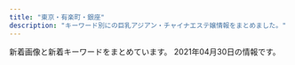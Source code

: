 ```yaml
---
title: "東京・有楽町・銀座"
description: "キーワード別にの巨乳アジアン・チャイナエステ嬢情報をまとめました。"
---
```


新着画像と新着キーワードをまとめています。
2021年04月30日の情報です。

<DmmAffiliateIns />
<KeywordTable
  shops={
    [
    {
        "img_links": [
            "http://prime-relax.work/img/head.jpg",
            "http://prime-relax.work/sp/img/cam.jpg",
            "http://prime-relax.work/img/eve.jpg",
            "http://prime-relax.work/sp/img/add3.jpg",
            "http://prime-relax.work/img/mo.png",
            "http://prime-relax.work/img/sta11.jpg",
            "http://prime-relax.work/sp/img/t-a.jpg",
            "http://prime-relax.work/img/sta8.jpg",
            "http://prime-relax.work/sp/img/sta5.jpg",
            "http://prime-relax.work/img/st07.jpg",
            "http://prime-relax.work/sp/img/botton.jpg",
            "http://prime-relax.work/sp/img/info.jpg",
            "http://prime-relax.work/sp/img/sta14.jpg",
            "http://prime-relax.work/img/st11.jpg",
            "http://prime-relax.work/sp/img/tit.jpg",
            "http://prime-relax.work/img/IMG_1667.jpg",
            "http://prime-relax.work/sp/img/sta12.jpg",
            "http://prime-relax.work/sp/img/sta11.jpg",
            "http://prime-relax.work/img/st14.jpg",
            "http://prime-relax.work/img/st5.jpg",
            "http://prime-relax.work/img/sta4.jpg",
            "http://prime-relax.work/img/bottom-.png",
            "http://prime-relax.work/img/sta7.jpg",
            "http://prime-relax.work/img/sys.jpg",
            "http://prime-relax.work/sp/img/sta13.jpg",
            "http://prime-relax.work/img/link-.jpg",
            "http://prime-relax.work/img/sta13.jpg",
            "http://prime-relax.work/img/link20067.jpg",
            "http://prime-relax.work/sp/img/time.jpg",
            "http://prime-relax.work/img/st12.jpg",
            "http://prime-relax.work/sp/img/sta7.jpg",
            "http://prime-relax.work/img/sta14.jpg",
            "http://prime-relax.work/img/IMG_1675.jpg",
            "http://prime-relax.work/sp/img/t-r.jpg",
            "http://prime-relax.work/img/st8.jpg",
            "http://prime-relax.work/img/st04.jpg",
            "http://prime-relax.work/img/IMG_1709.jpg",
            "http://prime-relax.work/img/st13.jpg",
            "http://prime-relax.work/img/link300100.jpg",
            "http://prime-relax.work/img/sta9.jpg",
            "http://prime-relax.work/sp/img/pic.jpg",
            "http://prime-relax.work/sp/img/t-t.jpg",
            "http://prime-relax.work/sp/img/t-s.jpg",
            "http://prime-relax.work/img/bottom.png",
            "http://prime-relax.work/sp/img/sta9.jpg",
            "http://prime-relax.work/img/st013.jpg",
            "http://prime-relax.work/img/link10033.jpg",
            "http://prime-relax.work/img/st9.jpg",
            "http://prime-relax.work/sp/img/sta8.jpg",
            "http://prime-relax.work/img/st4.jpg",
            "http://prime-relax.work/img/sta12.jpg",
            "http://prime-relax.work/img/st08.jpg",
            "http://prime-relax.work/sp/img/tel.jpg",
            "http://prime-relax.work/img/st014.jpg",
            "http://prime-relax.work/sp/img/p-9.jpg",
            "http://prime-relax.work/sp/img/add2.jpg",
            "http://prime-relax.work/sp/img/p-7.jpg",
            "http://prime-relax.work/sp/img/t-o.jpg",
            "http://prime-relax.work/sp/img/pc.jpg",
            "http://prime-relax.work/sp/img/sta4.jpg",
            "http://prime-relax.work/img/IMG_1699.jpg",
            "http://prime-relax.work/sp/img/add.jpg",
            "http://prime-relax.work/sp/img/p-8.jpg",
            "http://prime-relax.work/img/st7.jpg",
            "http://prime-relax.work/img/body-.jpg",
            "http://prime-relax.work/sp/img/sys.jpg",
            "http://prime-relax.work/img/sta5.jpg"
        ],
        "keywords": {
            "D": 10,
            "86": 7,
            "88": 1,
            "C": 7,
            "E": 1,
            "87": 4,
            "82": 1,
            "84": 5
        },
        "name": "PRIME\u30fb\u30d7\u30e9\u30a4\u30e0",
        "url": "http://prime-relax.work/",
        "station": "\u99ac\u55b0\u753a\u99c51\u756a\u51fa\u53e3"
    },
    {
        "station": "JR\u65b0\u65e5\u672c\u6a4b\u99c56\u756a\u51fa\u53e3",
        "img_links": [
            "https://melodyspa.tokyo/images/st/miho.jpg",
            "https://melodyspa.tokyo/images/share/pagetop.png",
            "https://melodyspa.tokyo/images/st/yuri.jpg",
            "https://melodyspa.tokyo/images/st/ringo.jpg",
            "https://melodyspa.tokyo/images/st/yuna1.jpg",
            "https://melodyspa.tokyo/images/st/you2.jpg",
            "https://melodyspa.tokyo/images/st/you3.jpg",
            "https://melodyspa.tokyo/images/topimage/topimage.jpg",
            "https://melodyspa.tokyo/images/st/mina2.jpg",
            "https://melodyspa.tokyo/images/st/mina.jpg",
            "https://melodyspa.tokyo/images/st/you.jpg",
            "https://melodyspa.tokyo/images/st/risa.jpg",
            "https://melodyspa.tokyo/images/st/rara2.jpg",
            "https://melodyspa.tokyo/images/st/yuna.jpg",
            "https://melodyspa.tokyo/images/st/yuna2.jpg"
        ],
        "keywords": {
            "86": 4,
            "F": 2,
            "C": 30
        },
        "url": "https://melodyspa.tokyo/",
        "name": "Melody Spa -\u30e1\u30ed\u30c7\u30a3 \u30b9\u30d1-"
    },
    {
        "keywords": {
            "\u30bb\u30af\u30b7\u30fc": 3,
            "88": 1
        },
        "station": "\u4eba\u5f62\u753a\u99c5A1\u51fa\u53e3",
        "img_links": [
            "https://ningyocho-esthe.work/images/dream/common/gallery_09.png",
            "https://ningyocho-esthe.work/images/dream/staff/\u30ca\u30ca.jpg",
            "https://ningyocho-esthe.work/images/dream/common/header_phone_pc.png",
            "https://ningyocho-esthe.work/images/dream/common/gallery_10.png",
            "https://ningyocho-esthe.work/images/dream/common/gallery_02.png",
            "https://ningyocho-esthe.work/images/dream/common/side_bnr_02.png",
            "https://ningyocho-esthe.work/images/dream/staff/13.jpg",
            "https://ningyocho-esthe.work/images/dream/common/gallery_05.png",
            "https://ningyocho-esthe.work/images/dream/home/teaser.png",
            "https://ningyocho-esthe.work/images/dream/common/gallery_08.png",
            "https://ningyocho-esthe.work/images/dream/common/gallery_06.png",
            "https://ningyocho-esthe.work/images/dream/common/gallery_03.png",
            "https://ningyocho-esthe.work/images/dream/common/credit_02.png",
            "https://ningyocho-esthe.work/images/dream/staff/1.jpg",
            "https://ningyocho-esthe.work/images/dream/common/gallery_04.png",
            "https://ningyocho-esthe.work/images/dream/home/image_03.png",
            "https://ningyocho-esthe.work/images/dream/common/header_info.png",
            "https://ningyocho-esthe.work/images/dream/common/gallery_07.png",
            "https://ningyocho-esthe.work/images/dream/home/image_02.png",
            "https://ningyocho-esthe.work/images/dream/staff/\u3042\u307f.jpg",
            "https://ningyocho-esthe.work/images/dream/common/gallery_01.png",
            "https://ningyocho-esthe.work/images/dream/home/image_01.png",
            "https://ningyocho-esthe.work/images/dream/staff/imgapp6.jpg",
            "https://ningyocho-esthe.work/images/dream/staff/2.jpg",
            "https://ningyocho-esthe.work/images/dream/staff/imgapp_1.jpg",
            "https://ningyocho-esthe.work/images/dream/staff/imgapp_3.jpg",
            "https://ningyocho-esthe.work/images/dream/common/credit_03.png",
            "https://ningyocho-esthe.work/images/dream/common/credit_01.png",
            "https://ningyocho-esthe.work/images/dream/staff/3.jpg",
            "https://ningyocho-esthe.work/images/dream/common/side_bnr_01.png"
        ],
        "url": "https://ningyocho-esthe.work/",
        "name": "Dream"
    },
    {
        "station": "\u8305\u5834\u753a\u99c51\u756a\u51fa\u53e3",
        "img_links": [
            "http://sakura.relaxnabi.com/css/staff/staff02.jpg",
            "http://sakura.relaxnabi.com/css/staff/staff04.jpg",
            "http://sakura.relaxnabi.com/css/nav/nav-004.png",
            "http://sakura.relaxnabi.com/css/nav/nav-001.png",
            "http://sakura.relaxnabi.com/css/topright02.jpg",
            "http://sakura.relaxnabi.com/css/staff/staff13.jpg",
            "http://sakura.relaxnabi.com/css/topleft02.png",
            "http://sakura.relaxnabi.com/css/topleft01.png",
            "http://sakura.relaxnabi.com/css/tel03.png",
            "http://sakura.relaxnabi.com/css/nav/nav-003.png",
            "http://sakura.relaxnabi.com/css/nav/nav-006.png",
            "http://sakura.relaxnabi.com/css/staff/staff14a.jpg",
            "http://sakura.relaxnabi.com/css/nav/nav-005.png",
            "http://sakura.relaxnabi.com/css/nav/nav-002.png",
            "http://sakura.relaxnabi.com/css/staff/staff06.jpg"
        ],
        "url": "http://sakura.relaxnabi.com/",
        "name": "\u685c\uff5e\u3055\u304f\u3089\uff5e",
        "keywords": {
            "87": 2,
            "89": 3,
            "D": 3,
            "C": 4
        }
    },
    {
        "keywords": {
            "F": 5,
            "D": 8,
            "C": 22,
            "87": 2,
            "E": 2,
            "88": 5,
            "85": 16
        },
        "name": "COCOSIA",
        "img_links": [
            "http://cocosia-massage.work/img/sta4.jpg",
            "http://cocosia-massage.work/sp/img/cam2.jpg",
            "http://cocosia-massage.work/img/st4.jpg",
            "http://cocosia-massage.work/sp/img/p-6.jpg",
            "http://cocosia-massage.work/img/head2.jpg",
            "http://cocosia-massage.work/img/conc.jpg",
            "http://cocosia-massage.work/sp/img/rec.jpg",
            "http://cocosia-massage.work/sp/img/cam1.jpg",
            "http://cocosia-massage.work/img/newf.jpg",
            "http://cocosia-massage.work/img/xmas.png",
            "http://cocosia-massage.work/sp/img/qr.jpg",
            "http://cocosia-massage.work/sp/img/st1.jpg",
            "http://cocosia-massage.work/sp/img/p-4.jpg",
            "http://cocosia-massage.work/sp/img/t-t2.jpg",
            "http://cocosia-massage.work/sp/img/st3.jpg",
            "http://cocosia-massage.work/sp/img/t-s.jpg",
            "http://cocosia-massage.work/img/sta3.jpg",
            "http://cocosia-massage.work/sp/img/st5.jpg",
            "http://cocosia-massage.work/img/r9.jpg",
            "http://cocosia-massage.work/img/st3.jpg",
            "http://cocosia-massage.work/img/fla-1.jpg",
            "http://cocosia-massage.work/sp/img/p-3.jpg",
            "http://cocosia-massage.work/img/fla-2.jpg",
            "http://cocosia-massage.work/img/acc.jpg",
            "http://cocosia-massage.work/img/st2.jpg",
            "http://cocosia-massage.work/img/sta6.jpg",
            "http://cocosia-massage.work/sp/img/t-t.jpg",
            "http://cocosia-massage.work/sp/img/cam3.jpg",
            "http://cocosia-massage.work/sp/img/cam4.jpg",
            "http://cocosia-massage.work/sp/img/pc.jpg",
            "http://cocosia-massage.work/sp/img/st6.jpg",
            "http://cocosia-massage.work/img/nos.jpg",
            "http://cocosia-massage.work/img/cncp.jpg",
            "http://cocosia-massage.work/sp/img/acc.jpg",
            "http://cocosia-massage.work/sp/img/t-r.jpg",
            "http://cocosia-massage.work/img/sta1.jpg",
            "http://cocosia-massage.work/img/news.jpg",
            "http://cocosia-massage.work/sp/img/p-5.jpg",
            "http://cocosia-massage.work/sp/img/botton.jpg",
            "http://cocosia-massage.work/sp/img/st4.jpg",
            "http://cocosia-massage.work/img/sta5.jpg",
            "http://cocosia-massage.work/sp/img/sys.jpg",
            "http://cocosia-massage.work/img/st6.jpg",
            "http://cocosia-massage.work/img/sta2.jpg",
            "http://cocosia-massage.work/img/st5.jpg",
            "http://cocosia-massage.work/sp/img/st2.jpg",
            "http://cocosia-massage.work/sp/img/info.jpg",
            "http://cocosia-massage.work/img/st1.jpg"
        ],
        "station": "\u4eba\u5f62\u753a\u99c5A1\u51fa\u53e3",
        "url": "http://cocosia-massage.work/"
    },
    {
        "keywords": {
            "D": 3,
            "\u30bb\u30af\u30b7\u30fc": 14,
            "C": 2,
            "86": 1,
            "87": 4
        },
        "name": "Sexy Girl",
        "station": "\u516b\u4e01\u5800\u99c5A2\u51fa\u53e3",
        "img_links": [
            "http://www.sexy.esturl.com/files/005.jpg",
            "http://www.sexy.esturl.com/images/s_staff.png",
            "http://www.sexy.esturl.com/images/shop/shop03.jpg",
            "http://www.sexy.esturl.com/images/shop/shop01.jpg",
            "http://www.sexy.esturl.com/images/s_link.png",
            "http://www.sexy.esturl.com/images/face.png",
            "http://www.sexy.esturl.com/images/bj2.jpg",
            "http://www.sexy.esturl.com/images/shop/shop02.jpg",
            "http://www.sexy.esturl.com/files/004.jpg",
            "http://www.sexy.esturl.com/images/r5.jpg",
            "http://www.sexy.esturl.com/files/003.jpg",
            "http://www.sexy.esturl.com/images/r1.jpg",
            "http://www.sexy.esturl.com/images/shop/shop04.jpg",
            "http://www.sexy.esturl.com/files/002.jpg",
            "http://www.sexy.esturl.com/images/top.png",
            "http://www.sexy.esturl.com/images/r4.jpg",
            "http://www.sexy.esturl.com/files/001.jpg",
            "http://www.sexy.esturl.com/images/end.png",
            "http://www.sexy.esturl.com/images/pick.png",
            "http://www.sexy.esturl.com/images/r2.jpg",
            "http://www.sexy.esturl.com/images/news.png"
        ],
        "url": "http://www.sexy.esturl.com/"
    },
    {
        "keywords": {
            "D": 10,
            "85": 3,
            "F": 1,
            "E": 4,
            "89": 1,
            "87": 3,
            "86": 7,
            "88": 1
        },
        "name": "\u6843\u82b1\u6c34*\u3068\u3046\u304b\u3059\u3044",
        "url": "http://toukasui.jpn.mn/",
        "station": "\u6771\u9280\u5ea7\u99c55\u756a\u51fa\u53e3",
        "img_links": [
            "http://toukasui.jpn.mn/photos/sites/49/2019/06/2019061711394937.jpg",
            "http://toukasui.jpn.mn/images/room1.jpg",
            "http://toukasui.jpn.mn/photos/sites/49/2019/07/2019070111270334.jpg",
            "http://toukasui.jpn.mn/images/room2.jpg",
            "http://toukasui.jpn.mn/photos/sites/49/2021/04/2021041715313779.jpg",
            "http://toukasui.jpn.mn/photos/sites/49/2019/11/2019111002374421.jpg",
            "http://toukasui.jpn.mn/photos/sites/49/2019/03/2019030615101559.jpg",
            "http://toukasui.jpn.mn/photos/sites/49/2019/09/2019091616543823.jpg",
            "http://toukasui.jpn.mn/images/face.jpg",
            "http://toukasui.jpn.mn/images/news.jpg",
            "http://toukasui.jpn.mn/images/room4.jpg",
            "http://toukasui.jpn.mn/images/top.jpg",
            "http://toukasui.jpn.mn/images/s_staff.png",
            "http://toukasui.jpn.mn/images/mobile.jpg",
            "http://toukasui.jpn.mn/photos/sites/49/2019/08/2019081010463794.jpg",
            "http://toukasui.jpn.mn/images/room3.jpg",
            "http://toukasui.jpn.mn/photos/sites/49/2018/11/2018110702420266.jpg",
            "http://toukasui.jpn.mn/photos/sites/49/2019/02/2019021519245846.jpg",
            "http://toukasui.jpn.mn/photos/sites/49/2018/11/2018111701424587.jpg",
            "http://toukasui.jpn.mn/photos/sites/49/2019/02/2019020710305082.jpg",
            "http://toukasui.jpn.mn/photos/sites/49/2019/08/2019082510480041.jpg",
            "http://toukasui.jpn.mn/images/pick.jpg",
            "http://toukasui.jpn.mn/photos/sites/49/2021/04/2021040817571791.jpg",
            "http://toukasui.jpn.mn/photos/sites/49/2020/09/202009151644200.jpg",
            "http://toukasui.jpn.mn/photos/sites/49/2018/12/2018121411170742.jpg"
        ]
    },
    {
        "name": "Evergrace-\u30a8\u30d0\u30fc\u30b0\u30ec\u30fc\u30b9-",
        "keywords": {},
        "url": "http://tokyo-relaxtime.asia/",
        "station": "\u6771\u65e5\u672c\u6a4b\u99c5A2\u51fa\u53e3",
        "img_links": [
            "http://tokyo-relaxtime.asia/img/interior/corridor-1.jpg",
            "http://tokyo-relaxtime.asia/img/cast/ai-04.jpg",
            "http://tokyo-relaxtime.asia/img/cast/momo-03.jpg",
            "http://tokyo-relaxtime.asia/img/cast/yuka-03.jpg",
            "http://tokyo-relaxtime.asia/img/cast/miki-03.jpg",
            "http://tokyo-relaxtime.asia/img/slick/st-3.jpg",
            "http://tokyo-relaxtime.asia/img/cast/ai-03.jpg",
            "http://tokyo-relaxtime.asia/img/cast/yuka-01.jpg",
            "http://tokyo-relaxtime.asia/img/cast/ai-02.jpg",
            "http://tokyo-relaxtime.asia/img/slick/st-6.jpg",
            "http://tokyo-relaxtime.asia/img/cast/yuka-04.jpg",
            "http://tokyo-relaxtime.asia/img/slick/st-4.jpg",
            "http://tokyo-relaxtime.asia/img/cast/momo-01.jpg",
            "http://tokyo-relaxtime.asia/img/cast/momo-04.jpg",
            "http://tokyo-relaxtime.asia/img/slick/st-5.jpg",
            "http://tokyo-relaxtime.asia/img/cast/miki-01.jpg",
            "http://tokyo-relaxtime.asia/img/cast/alice-02.jpg",
            "http://tokyo-relaxtime.asia/img/cast/miki-02.jpg",
            "http://tokyo-relaxtime.asia/img/cast/momo-02.jpg",
            "http://tokyo-relaxtime.asia/img/cast/alice-03.jpg",
            "http://tokyo-relaxtime.asia/img/cast/miki-04.jpg",
            "http://tokyo-relaxtime.asia/img/slick/st-1.jpg",
            "http://tokyo-relaxtime.asia/img/cast/yuka-02.jpg",
            "http://tokyo-relaxtime.asia/img/interior/lobby-1.jpg",
            "http://tokyo-relaxtime.asia/img/cast/alice-04.jpg",
            "http://tokyo-relaxtime.asia/img/cast/alice-01.jpg",
            "http://tokyo-relaxtime.asia/img/cast/ai-01.jpg",
            "http://tokyo-relaxtime.asia/img/tw_mark.png"
        ]
    },
    {
        "station": "\u8305\u5834\u753a\u99c52\u756a\u51fa\u53e3",
        "img_links": [
            "https://kayabacho-mensesthe.com/room/room-l6.jpg",
            "https://kayabacho-mensesthe.com/wp/wp-content/uploads/2019/12/mitsuki.jpg",
            "https://kayabacho-mensesthe.com/wp/wp-content/uploads/2019/12/misaki.jpg",
            "https://kayabacho-mensesthe.com/wp/wp-content/uploads/2020/12/yuki.jpg",
            "https://kayabacho-mensesthe.com/images/top2.jpg",
            "https://kayabacho-mensesthe.com/wp/wp-content/uploads/2019/08/mimi.jpg",
            "https://kayabacho-mensesthe.com/wp/wp-content/uploads/2020/10/aki-s1-150x150.jpg",
            "https://kayabacho-mensesthe.com/staff/aki-s1.jpg",
            "https://kayabacho-mensesthe.com/images/mensesthe.jpg",
            "https://kayabacho-mensesthe.com/images/footer-r.png",
            "https://kayabacho-mensesthe.com/wp/wp-content/uploads/2020/11/urara3.jpg",
            "https://kayabacho-mensesthe.com/staff/aoi-s1.jpg",
            "https://kayabacho-mensesthe.com/wp/wp-content/uploads/2019/07/misaki.jpg",
            "https://kayabacho-mensesthe.com/link/mens-esthe.png",
            "https://kayabacho-mensesthe.com/room/room-l3.jpg",
            "https://kayabacho-mensesthe.com/icon/yelp.png",
            "https://kayabacho-mensesthe.com/images/clear.png",
            "https://kayabacho-mensesthe.com/images/footer-l.png",
            "https://kayabacho-mensesthe.com/wp/wp-content/uploads/2020/08/ayaka-1-200x300.jpg",
            "https://kayabacho-mensesthe.com/room/room-l1.jpg",
            "https://kayabacho-mensesthe.com/staff/urara-s1.jpg",
            "https://kayabacho-mensesthe.com/room/room-l7.jpg",
            "https://kayabacho-mensesthe.com/staff/emi-s1.jpg",
            "https://kayabacho-mensesthe.com/room/room-l5.jpg",
            "https://kayabacho-mensesthe.com/wp/wp-content/uploads/2019/12/IMG_8988.jpg",
            "https://kayabacho-mensesthe.com/staff/nao-s1.jpg",
            "https://kayabacho-mensesthe.com/room/room-l2.jpg",
            "https://kayabacho-mensesthe.com/staff/rin-s1.jpg",
            "https://kayabacho-mensesthe.com/staff/misaki-s1.jpg",
            "https://kayabacho-mensesthe.com/images/top3.jpg",
            "https://kayabacho-mensesthe.com/room/room-l4.jpg",
            "https://kayabacho-mensesthe.com/icon/twitter.png",
            "https://kayabacho-mensesthe.com/images/main4.jpg",
            "https://kayabacho-mensesthe.com/staff/mimi-s1.jpg",
            "https://kayabacho-mensesthe.com/wp/wp-content/uploads/2021/01/yuna.jpg",
            "https://kayabacho-mensesthe.com/icon/line.png",
            "https://kayabacho-mensesthe.com/staff/miyu-s1.jpg",
            "https://kayabacho-mensesthe.com/images/main2.jpg",
            "https://kayabacho-mensesthe.com/wp/wp-content/uploads/2020/08/ayaka-1.jpg",
            "https://kayabacho-mensesthe.com/images/main3.jpg",
            "https://kayabacho-mensesthe.com/images/flower.png",
            "https://kayabacho-mensesthe.com/images/top1.jpg",
            "https://kayabacho-mensesthe.com/staff/yuna-s1.jpg",
            "https://kayabacho-mensesthe.com/images/main1.jpg",
            "https://kayabacho-mensesthe.com/icon/facebook.png",
            "https://kayabacho-mensesthe.com/staff/ayaka-s1.jpg",
            "https://kayabacho-mensesthe.com/wp/wp-content/uploads/2019/12/emi.jpg",
            "https://kayabacho-mensesthe.com/room/room-l8.jpg",
            "https://kayabacho-mensesthe.com/wp/wp-content/uploads/2020/02/miyu.jpg"
        ],
        "url": "https://kayabacho-mensesthe.com/",
        "name": "Spa Ananda",
        "keywords": {
            "D": 14,
            "C": 14,
            "E": 7
        }
    },
    {
        "name": "\u30eb\u30ca\u30b7\u30e3\u30a4\u30f3",
        "url": "http://luna-shine.info/",
        "keywords": {
            "E": 13,
            "\u80f8": 2,
            "C": 12,
            "D": 30,
            "89": 21,
            "G": 6,
            "F": 6,
            "82": 3,
            "81": 3,
            "85": 6,
            "\u30bb\u30af\u30b7\u30fc": 1,
            "87": 12,
            "86": 6,
            "88": 21,
            "84": 3
        },
        "img_links": [
            "http://luna-shine.info/uploads/lunashine/2013/10/e381bfe38286e3818d-5_e589afe69cac.jpg",
            "http://luna-shine.info/uploads/lunashine/2013/01/room-2.jpg",
            "http://luna-shine.info/uploads/lunashine/2014/05/naomi1-276x3583.jpg",
            "http://luna-shine.info/uploads/lunashine/2013/01/room-1.jpg",
            "http://luna-shine.info/uploads/lunashine/2012/12/topview4.jpg",
            "http://luna-shine.info/uploads/lunashine/2018/05/2.jpg",
            "http://luna-shine.info/uploads/lunashine/2015/01/11.jpg",
            "http://luna-shine.info/uploads/lunashine/2012/12/mailmaka.jpg",
            "http://luna-shine.info/uploads/lunashine/2014/06/image-14.jpeg",
            "http://luna-shine.info/uploads/lunashine/2017/04/22221.jpg",
            "http://luna-shine.info/uploads/lunashine/2019/04/e5beaee4bfa1e59bbee78987_201903161627478.jpg",
            "http://luna-shine.info/uploads/lunashine/2014/04/image_e589afe69cac.png",
            "http://luna-shine.info/uploads/lunashine/images/new_d.jpg",
            "http://luna-shine.info/uploads/lunashine/images/rq03.jpg",
            "http://luna-shine.info/uploads/lunashine/2016/12/img_4240.jpg",
            "http://luna-shine.info/uploads/lunashine/images/new_tit.jpg",
            "http://luna-shine.info/uploads/lunashine/images/rq01.jpg",
            "http://luna-shine.info/uploads/lunashine/2017/03/saki.jpg",
            "http://luna-shine.info/uploads/lunashine/2013/10/4_e589afe69cac.jpg",
            "http://luna-shine.info/uploads/lunashine/2013/01/room-7.jpg",
            "http://luna-shine.info/uploads/lunashine/2015/03/8dbe4d07b4f1258c30f14b30e60c1466.png",
            "http://luna-shine.info/uploads/lunashine/2013/11/e381afe3828be3818befbc92-1000x1333.jpg",
            "http://luna-shine.info/uploads/lunashine/2013/03/img_0522_e589afe69cac-1000x1333.jpg",
            "http://luna-shine.info/uploads/lunashine/2019/12/e5beaee4bfa1e59bbee78987_20191207154634.jpg",
            "http://luna-shine.info/uploads/lunashine/2013/10/e38182e38286e381bf3_e589afe69cac.jpg",
            "http://luna-shine.info/uploads/lunashine/2019/01/e5beaee4bfa1e59bbee78987_20190124144601.jpg",
            "http://luna-shine.info/uploads/lunashine/2013/11/e381afe3828be3818b-1000x1333.jpg",
            "http://luna-shine.info/uploads/lunashine/2012/12/mobile.jpg",
            "http://luna-shine.info/uploads/lunashine/2013/01/qiu-1.jpg",
            "http://luna-shine.info/uploads/lunashine/2012/12/topview0.jpg",
            "http://luna-shine.info/uploads/lunashine/2012/12/topview3.jpg",
            "http://luna-shine.info/uploads/lunashine/2015/04/1111_e589afe69cac1.jpg",
            "http://luna-shine.info/uploads/lunashine/2017/03/saki1.jpg",
            "http://luna-shine.info/uploads/lunashine/2013/01/room-3.jpg",
            "http://luna-shine.info/uploads/lunashine/images/picup.png",
            "http://luna-shine.info/uploads/lunashine/2019/04/flash1.jpg",
            "http://luna-shine.info/uploads/lunashine/2019/12/e5beaee4bfa1e59bbee78987_201912071546181.jpg",
            "http://luna-shine.info/uploads/lunashine/2013/10/e381bfe382841_e589afe69cac.jpg",
            "http://luna-shine.info/uploads/lunashine/2019/05/e5beaee4bfa1e59bbee78987_201905171313091.jpg",
            "http://luna-shine.info/uploads/lunashine/2013/01/room-11.jpg",
            "http://luna-shine.info/uploads/lunashine/2015/04/1111_e589afe69cac.jpg",
            "http://luna-shine.info/uploads/lunashine/2013/01/room-5.jpg",
            "http://luna-shine.info/uploads/lunashine/images/no-photo.jpg",
            "http://luna-shine.info/uploads/lunashine/2019/03/e5beaee4bfa1e59bbee78987_201903161627476.jpg",
            "http://luna-shine.info/uploads/lunashine/2013/01/img_0370_e589afe69cac-276x368.jpg",
            "http://luna-shine.info/uploads/lunashine/2019/07/qqe59bbee78987201504181707251.jpg",
            "http://luna-shine.info/uploads/lunashine/2019/04/e5beaee4bfa1e59bbee78987_201903161627475.jpg",
            "http://luna-shine.info/uploads/lunashine/2013/01/img_0427_e589afe69cac-276x368.jpg",
            "http://luna-shine.info/uploads/lunashine/2019/04/bottom.jpg",
            "http://luna-shine.info/uploads/lunashine/2014/06/9c1b42356edc1bb51d040e0a1783fa97.png",
            "http://luna-shine.info/uploads/lunashine/2019/05/e5beaee4bfa1e59bbee78987_20190517131309.jpg",
            "http://luna-shine.info/uploads/lunashine/2015/03/11111.jpg",
            "http://luna-shine.info/uploads/lunashine/2014/05/naomi1-276x3584.jpg",
            "http://luna-shine.info/uploads/lunashine/2013/01/room-10.jpg",
            "http://luna-shine.info/uploads/lunashine/2013/01/room-9.jpg",
            "http://luna-shine.info/uploads/lunashine/2015/09/1-12041z120344c1_e589afe69cac_e589afe69cac.jpg",
            "http://luna-shine.info/uploads/lunashine/2019/03/e5beaee4bfa1e59bbee78987_201903141535171.jpg",
            "http://luna-shine.info/uploads/lunashine/2019/04/tel.jpg",
            "http://luna-shine.info/uploads/lunashine/2015/06/image1-266x4001.jpg",
            "http://luna-shine.info/uploads/lunashine/2016/11/31.jpg",
            "http://luna-shine.info/uploads/lunashine/2015/01/0.jpg",
            "http://luna-shine.info/uploads/lunashine/2015/12/qqe59bbee7898720151214133747.jpg",
            "http://luna-shine.info/uploads/lunashine/2012/12/topview1.jpg",
            "http://luna-shine.info/uploads/lunashine/2014/06/image-15.jpeg",
            "http://luna-shine.info/uploads/lunashine/2013/01/room-6.jpg",
            "http://luna-shine.info/uploads/lunashine/2015/03/171f728230a16701d87b9e61ba70edf8.png",
            "http://luna-shine.info/uploads/lunashine/2020/01/e5beaee4bfa1e59bbee78987_20190517131309.jpg",
            "http://luna-shine.info/uploads/lunashine/2014/05/22.jpg",
            "http://luna-shine.info/uploads/lunashine/2013/01/room-8.jpg",
            "http://luna-shine.info/uploads/lunashine/2013/05/p1020464_e589afe69cac.jpg",
            "http://luna-shine.info/uploads/lunashine/2019/04/e5beaee4bfa1e59bbee78987_2019031616274791.jpg",
            "http://luna-shine.info/uploads/lunashine/2015/01/2_e589afe69cac.jpg",
            "http://luna-shine.info/uploads/lunashine/2013/10/e381bfe3818d2_e589afe69cac.jpg"
        ],
        "station": "\u5c0f\u4f1d\u99ac\u753a\u99c53\u756a\u51fa\u53e3"
    },
    {
        "keywords": {},
        "name": "\u5922\u306e\u90f7",
        "station": "\u4eba\u5f62\u753a\u99c5A6",
        "url": "http://yume-sato.blue/",
        "img_links": [
            "http://yume-sato.blue/uploads//sites/18/2021/04/1.jpg",
            "http://yume-sato.blue/uploads//sites/18/2020/12/gg-150x150.jpg",
            "http://yume-sato.blue/uploads//sites/18/2020/09/top.jpg",
            "http://yume-sato.blue/uploads//sites/18/2020/12/gg.jpg",
            "http://yume-sato.blue/uploads//sites/18/2020/09/mobile-1.jpg",
            "http://yume-sato.blue/uploads//sites/18/2020/09/g2.jpg",
            "http://yume-sato.blue/uploads//sites/18/2020/09/news.jpg",
            "http://yume-sato.blue/uploads//sites/18/2020/09/g6-150x150.jpg",
            "http://yume-sato.blue/uploads//sites/18/2020/09/g1.jpg",
            "http://yume-sato.blue/uploads//sites/18/2020/09/g4.jpg",
            "http://yume-sato.blue/uploads//sites/18/2020/09/g3-150x150.jpg",
            "http://yume-sato.blue/uploads//sites/18/2020/09/pick.jpg",
            "http://yume-sato.blue/uploads//sites/18/2020/09/g1-150x150.jpg",
            "http://yume-sato.blue/uploads//sites/18/2020/10/g2.jpg",
            "http://yume-sato.blue/uploads//sites/18/2020/09/g4-150x150.jpg",
            "http://yume-sato.blue/uploads//sites/18/2021/04/1-225x300.jpg",
            "http://yume-sato.blue/uploads//sites/18/2020/09/g3.jpg",
            "http://yume-sato.blue/uploads//sites/18/2020/09/g5-150x150.jpg",
            "http://yume-sato.blue/uploads//sites/18/2020/09/top1-1.jpg",
            "http://yume-sato.blue/uploads//sites/18/2020/09/g6.jpg",
            "http://yume-sato.blue/uploads//sites/18/2020/09/g5.jpg",
            "http://yume-sato.blue/uploads//sites/18/2020/09/s_staff.png",
            "http://yume-sato.blue/uploads//sites/18/2020/09/g2-150x150.jpg"
        ]
    },
    {
        "station": "\u516b\u4e01\u5800\u99c5A5\u53e3",
        "img_links": [
            "http://arm-heal.com/pic/topimg2.png",
            "http://arm-heal.com/pic/topimg5.png",
            "http://arm-heal.com/img/att.png",
            "http://arm-heal.com/pic/head.jpg",
            "http://arm-heal.com/staff/miki/01.jpg",
            "http://arm-heal.com/staff/hikari/01mb.jpg",
            "http://arm-heal.com/staff/yuki/01.jpg",
            "http://arm-heal.com/pic/topimg3.png",
            "http://arm-heal.com/staff/yuki/01mb.jpg",
            "http://arm-heal.com/staff/hikari/01.jpg",
            "http://arm-heal.com/staff/aya/01.jpg",
            "http://arm-heal.com/staff/miya/01mb.jpg",
            "http://arm-heal.com/pic/topimg4.png",
            "http://arm-heal.com/img/ttl_rec.png",
            "http://arm-heal.com/i/files/homeimg.jpg",
            "http://arm-heal.com/img/ttl_mobile.png",
            "http://arm-heal.com/staff/yuuyuu/01.jpg",
            "http://arm-heal.com/staff/aya/01mb.jpg",
            "http://arm-heal.com/img/ttl_staff.jpg",
            "http://arm-heal.com/pic/topimg1.png",
            "http://arm-heal.com/staff/miki/01mb.jpg",
            "http://arm-heal.com/staff/miya/01.jpg",
            "http://arm-heal.com/img/corona.png",
            "http://arm-heal.com/staff/yuuyuu/01mb.jpg"
        ],
        "keywords": {
            "C": 15
        },
        "name": "\u7d05\u8449",
        "url": "http://arm-heal.com/"
    },
    {
        "name": "Angela",
        "keywords": {},
        "url": "http://www.kayabatyo-massage.work/",
        "img_links": [
            "http://www.kayabatyo-massage.work/images/recruit/nagare_02.jpg",
            "http://www.kayabatyo-massage.work/images/recruit/nagare_07.png",
            "http://www.kayabatyo-massage.work/images/recruit/point_08.png",
            "http://www.kayabatyo-massage.work/images/recruit/point_05.png",
            "http://www.kayabatyo-massage.work/images/recruit/point_04.png",
            "http://www.kayabatyo-massage.work/staff/nanami.jpg",
            "http://www.kayabatyo-massage.work/images/mainvisual_01_s.jpg",
            "http://www.kayabatyo-massage.work/images/icon_ranking_02.png",
            "http://www.kayabatyo-massage.work/images/recruit/point_03.png",
            "http://www.kayabatyo-massage.work/images/recruit/nagare_01.jpg",
            "http://www.kayabatyo-massage.work/images/mainvisual_01.jpg",
            "http://www.kayabatyo-massage.work/images/recruit/point_07.png",
            "http://www.kayabatyo-massage.work/staff/kaoru.jpg",
            "http://www.kayabatyo-massage.work/images/trigger.jpg",
            "http://www.kayabatyo-massage.work/images/recruit/message_03.png",
            "http://www.kayabatyo-massage.work/images/mainvisual_02.jpg",
            "http://www.kayabatyo-massage.work/images/icon_ranking_01.png",
            "http://www.kayabatyo-massage.work/images/recruit/req_03.jpg",
            "http://www.kayabatyo-massage.work/images/recruit/nagare_06.png",
            "http://www.kayabatyo-massage.work/images/head_therapist.jpg",
            "http://www.kayabatyo-massage.work/images/head_interior.jpg",
            "http://www.kayabatyo-massage.work/images/sw_home.png",
            "http://www.kayabatyo-massage.work/images/recruit/sp_mainvisual.jpg",
            "http://www.kayabatyo-massage.work/images/recruit/nagare_05.png",
            "http://www.kayabatyo-massage.work/images/icon_ranking_03.png",
            "http://www.kayabatyo-massage.work/staff/hinata.jpg",
            "http://www.kayabatyo-massage.work/images/recruit/nagare_03.jpg",
            "http://www.kayabatyo-massage.work/images/icon_new.png",
            "http://www.kayabatyo-massage.work/images/mainvisual_02_s.jpg",
            "http://www.kayabatyo-massage.work/images/recruit/point_09.png",
            "http://www.kayabatyo-massage.work/images/no_image.jpg",
            "http://www.kayabatyo-massage.work/images/recruit/point_06.png",
            "http://www.kayabatyo-massage.work/images/sw_tel.png"
        ],
        "station": "\u8305\u5834\u753a\u99c511\u756a\u51fa\u53e3"
    },
    {
        "img_links": [],
        "keywords": {},
        "name": "\u6975\u4e0a\u30e1\u30f3\u30ba\u30a2\u30ed\u30de\u65e5\u672c\u6a4b",
        "station": "\u8305\u5834\u753a\u99c510\u756a\u51fa\u53e3",
        "url": "https://aroma.tyo.cm/"
    },
    {
        "img_links": [
            "http://missyou-esthe.com/img/tt13.jpg",
            "http://missyou-esthe.com/img/cg10.jpg",
            "http://missyou-esthe.com/img/cg06.jpg",
            "http://missyou-esthe.com/img/cg09.jpg",
            "http://missyou-esthe.com/img/tt18.jpg",
            "http://missyou-esthe.com/img/cg03.jpg",
            "http://missyou-esthe.com/img/cg14.jpg",
            "http://missyou-esthe.com/img/no.png",
            "http://missyou-esthe.com/img/cg04.jpg",
            "http://missyou-esthe.com/img/tt16.jpg",
            "http://missyou-esthe.com/img/eve.jpg",
            "http://missyou-esthe.com/img/tt2.jpg",
            "http://missyou-esthe.com/img/tt21.jpg",
            "http://missyou-esthe.com/img/tt12.jpg",
            "http://missyou-esthe.com/img/tt4.jpg",
            "http://missyou-esthe.com/img/t3.jpg",
            "http://missyou-esthe.com/img/t2.jpg",
            "http://missyou-esthe.com/img/tt1.jpg",
            "http://missyou-esthe.com/img/lin.jpg",
            "http://missyou-esthe.com/img/f1.jpg",
            "http://missyou-esthe.com/img/cg07.jpg",
            "http://missyou-esthe.com/img/cg01.jpg",
            "http://missyou-esthe.com/img/tt19.jpg",
            "http://missyou-esthe.com/img/t1.jpg",
            "http://missyou-esthe.com/img/tt11.jpg",
            "http://missyou-esthe.com/img/tt15.jpg",
            "http://missyou-esthe.com/img/cg11.jpg",
            "http://missyou-esthe.com/img/cg13.jpg",
            "http://missyou-esthe.com/img/cg02.jpg",
            "http://missyou-esthe.com/img/f.jpg",
            "http://missyou-esthe.com/img/tt14.jpg",
            "http://missyou-esthe.com/img/tt20.jpg",
            "http://missyou-esthe.com/img/cg05.jpg",
            "http://missyou-esthe.com/img/mr1.jpg",
            "http://missyou-esthe.com/img/cg091.jpg",
            "http://missyou-esthe.com/img/cg08.jpg",
            "http://missyou-esthe.com/img/tt17.jpg"
        ],
        "name": "Lotus\uff5e\u30ed\u30fc\u30bf\u30b9\uff5e",
        "station": "\u65b0\u5bcc\u753a\u99c53\u756a\u51fa\u53e3",
        "url": "http://missyou-esthe.com/",
        "keywords": {
            "87": 4,
            "85": 2,
            "86": 14
        }
    },
    {
        "img_links": [
            "http://e-berry.work/img/yoko1.jpg",
            "http://e-berry.work/sp/img/natumi1.jpg",
            "http://e-berry.work/images/ac1.jpg",
            "http://e-berry.work/images/b2.jpg",
            "http://e-berry.work/staff/ai.jpg",
            "http://e-berry.work/images/staff_t.jpg",
            "http://e-berry.work/sp/images/tel.png",
            "http://e-berry.work/staff/ayumi.jpg",
            "http://e-berry.work/images/rec1.jpg",
            "http://e-berry.work/sp/images/interior_t.png",
            "http://e-berry.work/img/rina1.jpg",
            "http://e-berry.work/staff/aya.jpg",
            "http://e-berry.work/sp/staff/ayumi.jpg",
            "http://e-berry.work/sp/images/rec2.png",
            "http://e-berry.work/images/int2.jpg",
            "http://e-berry.work/images/10.jpg",
            "http://e-berry.work/img/ai1.jpg",
            "http://e-berry.work/sp/img/yoko1.jpg",
            "http://e-berry.work/sp/images/9.jpg",
            "http://e-berry.work/sp/images/10.jpg",
            "http://e-berry.work/sp/staff/moka.jpg",
            "http://e-berry.work/sp/img/haruka1.jpg",
            "http://e-berry.work/images/sys3.jpg",
            "http://e-berry.work/img/moka1.jpg",
            "http://e-berry.work/staff/moka.jpg",
            "http://e-berry.work/img/ayumi1.jpg",
            "http://e-berry.work/img/haruka1.jpg",
            "http://e-berry.work/sp/staff/aya.jpg",
            "http://e-berry.work/sp/images/footer.jpg",
            "http://e-berry.work/sp/staff/haruka.jpg",
            "http://e-berry.work/staff/rina.jpg",
            "http://e-berry.work/staff/natumi.jpg",
            "http://e-berry.work/images/concept.jpg",
            "http://e-berry.work/sp/img/rina1.jpg",
            "http://e-berry.work/sp/img/ai1.jpg",
            "http://e-berry.work/sp/img/hikari1.jpg",
            "http://e-berry.work/images/rec2.jpg",
            "http://e-berry.work/sp/images/news.png",
            "http://e-berry.work/sp/images/b1.jpg",
            "http://e-berry.work/sp/images/int2.png",
            "http://e-berry.work/images/9.jpg",
            "http://e-berry.work/sp/img/aya1.jpg",
            "http://e-berry.work/sp/images/concept.jpg",
            "http://e-berry.work/images/news_t.jpg",
            "http://e-berry.work/sp/images/ac1.jpg",
            "http://e-berry.work/images/sm.jpg",
            "http://e-berry.work/sp/images/sys2.png",
            "http://e-berry.work/sp/images/newface.png",
            "http://e-berry.work/sp/images/sys1.png",
            "http://e-berry.work/sp/images/int1.png",
            "http://e-berry.work/staff/nene.jpg",
            "http://e-berry.work/sp/staff/natumi.jpg",
            "http://e-berry.work/images/sys1.jpg",
            "http://e-berry.work/staff/haruka.jpg",
            "http://e-berry.work/images/interior_t.jpg",
            "http://e-berry.work/img/natumi1.jpg",
            "http://e-berry.work/sp/img/ayumi1.jpg",
            "http://e-berry.work/sp/staff/ai.jpg",
            "http://e-berry.work/sp/staff/hikari.jpg",
            "http://e-berry.work/sp/images/rec1.jpg",
            "http://e-berry.work/sp/images/newsb.png",
            "http://e-berry.work/sp/staff/nene.jpg",
            "http://e-berry.work/images/b1.jpg",
            "http://e-berry.work/sp/img/nene1.jpg",
            "http://e-berry.work/images/newsb.png",
            "http://e-berry.work/images/int1.jpg",
            "http://e-berry.work/sp/images/topgirl.png",
            "http://e-berry.work/img/nene1.jpg",
            "http://e-berry.work/sp/images/sys3.png",
            "http://e-berry.work/sp/images/head.jpg",
            "http://e-berry.work/images/head.jpg",
            "http://e-berry.work/sp/images/staff_t.png",
            "http://e-berry.work/sp/staff/yoko.jpg",
            "http://e-berry.work/sp/staff/rina.jpg",
            "http://e-berry.work/img/aya1.jpg",
            "http://e-berry.work/images/tgirl.jpg",
            "http://e-berry.work/staff/hikari.jpg",
            "http://e-berry.work/images/sys2.jpg",
            "http://e-berry.work/img/hikari1.jpg",
            "http://e-berry.work/sp/images/b2.jpg",
            "http://e-berry.work/images/newface.jpg",
            "http://e-berry.work/staff/yoko.jpg",
            "http://e-berry.work/sp/img/moka1.jpg"
        ],
        "name": "\u30a2\u30ed\u30de\u30a2\u30ea\u30a2",
        "url": "http://e-berry.work/index.html",
        "station": "\u6c34\u5929\u5bae\u524d\u99c56\u756a\u51fa\u53e3",
        "keywords": {}
    },
    {
        "img_links": [
            "http://f-relaxe.net/images/sub_12.jpg",
            "http://f-relaxe.net/images/index_08.jpg",
            "http://f-relaxe.net/girl/08a.jpg",
            "http://f-relaxe.net/girl/013.jpg",
            "http://f-relaxe.net/girl/09a.jpg",
            "http://f-relaxe.net/images/index_12.jpg",
            "http://f-relaxe.net/images/index_10.jpg",
            "http://f-relaxe.net/girl/011a.jpg",
            "http://f-relaxe.net/images/staff_11.jpg",
            "http://f-relaxe.net/girl/02.jpg",
            "http://f-relaxe.net/images/index_03.jpg",
            "http://f-relaxe.net/images/info_11.jpg",
            "http://f-relaxe.net/girl/024.jpg",
            "http://f-relaxe.net/images/index_18.jpg",
            "http://f-relaxe.net/girl/07.jpg",
            "http://f-relaxe.net/images/index_04.jpg",
            "http://f-relaxe.net/images/index_01.jpg",
            "http://f-relaxe.net/girl/02a.jpg",
            "http://f-relaxe.net/girl/011.jpg",
            "http://f-relaxe.net/girl/08.jpg",
            "http://f-relaxe.net/girl/012a.jpg",
            "http://f-relaxe.net/girl/013a.jpg",
            "http://f-relaxe.net/images/index_13.jpg",
            "http://f-relaxe.net/images/index_05.jpg",
            "http://f-relaxe.net/girl/04.jpg",
            "http://f-relaxe.net/images/rec.jpg",
            "http://f-relaxe.net/images/sub_15.jpg",
            "http://f-relaxe.net/girl/09.jpg",
            "http://f-relaxe.net/images/index_06.jpg",
            "http://f-relaxe.net/images/index_09.jpg",
            "http://f-relaxe.net/images/index_16.jpg",
            "http://f-relaxe.net/images/02.jpg",
            "http://f-relaxe.net/images/index_119.jpg",
            "http://f-relaxe.net/images/index_17.jpg",
            "http://f-relaxe.net/images/03.jpg",
            "http://f-relaxe.net/images/line.jpg",
            "http://f-relaxe.net/girl/017.jpg",
            "http://f-relaxe.net/images/info.jpg",
            "http://f-relaxe.net/images/index_14.jpg",
            "http://f-relaxe.net/girl/00.jpg",
            "http://f-relaxe.net/girl/07a.jpg",
            "http://f-relaxe.net/images/sub_10.jpg",
            "http://f-relaxe.net/images/rec_11.jpg",
            "http://f-relaxe.net/girl/010a.jpg",
            "http://f-relaxe.net/images/index_07.jpg",
            "http://f-relaxe.net/girl/012.jpg",
            "http://f-relaxe.net/images/01.jpg",
            "http://f-relaxe.net/girl/010.jpg"
        ],
        "station": "JR\u6771\u4eac\u99c5\u516b\u91cd\u6d32\u5317\u53e3",
        "keywords": {
            "93": 1,
            "91": 1,
            "C": 3,
            "90": 1,
            "86": 1,
            "83": 1,
            "89": 1,
            "G": 1,
            "87": 1,
            "D": 2,
            "E": 3,
            "85": 3
        },
        "url": "http://f-relaxe.net",
        "name": "For you"
    },
    {
        "station": "\u8305\u5834\u753a\u99c53\u756a\u51fa\u53e3",
        "keywords": {
            "C": 3,
            "85": 3,
            "88": 3,
            "86": 6,
            "89": 3,
            "E": 6,
            "D": 6
        },
        "img_links": [
            "http://sweet-massage.work/sp/img/st005.jpg",
            "http://sweet-massage.work/sp/img/time.jpg",
            "http://sweet-massage.work/sp/img/pc.jpg",
            "http://sweet-massage.work/img/st5.jpg",
            "http://sweet-massage.work/img/sta2.jpg",
            "http://sweet-massage.work/sp/img/st05.jpg",
            "http://sweet-massage.work/img/foot-body.jpg",
            "http://sweet-massage.work/sp/img/t-r.jpg",
            "http://sweet-massage.work/sp/img/st02.jpg",
            "http://sweet-massage.work/sp/img/pic.jpg",
            "http://sweet-massage.work/sp/img/t-o.jpg",
            "http://sweet-massage.work/sp/img/add2.jpg",
            "http://sweet-massage.work/img/s2.jpg",
            "http://sweet-massage.work/img/s4.jpg",
            "http://sweet-massage.work/sp/img/st4.jpg",
            "http://sweet-massage.work/sp/img/sys.jpg",
            "http://sweet-massage.work/img/sta4.jpg",
            "http://sweet-massage.work/img/st05.jpg",
            "http://sweet-massage.work/sp/img/st01.jpg",
            "http://sweet-massage.work/sp/img/s4.jpg",
            "http://sweet-massage.work/img/st03.jpg",
            "http://sweet-massage.work/sp/img/tel.jpg",
            "http://sweet-massage.work/img/st1.jpg",
            "http://sweet-massage.work/sp/img/info.jpg",
            "http://sweet-massage.work/img/st2.jpg",
            "http://sweet-massage.work/img/sta5.jpg",
            "http://sweet-massage.work/img/nos.jpg",
            "http://sweet-massage.work/sp/img/s2.jpg",
            "http://sweet-massage.work/img/s3.jpg",
            "http://sweet-massage.work/img/st005.jpg",
            "http://sweet-massage.work/sp/img/st03.jpg",
            "http://sweet-massage.work/sp/img/t-a.jpg",
            "http://sweet-massage.work/sp/img/t-s.jpg",
            "http://sweet-massage.work/img/st4.jpg",
            "http://sweet-massage.work/sp/img/s5.jpg",
            "http://sweet-massage.work/img/s1.jpg",
            "http://sweet-massage.work/sp/img/t-t.jpg",
            "http://sweet-massage.work/sp/img/tit.jpg",
            "http://sweet-massage.work/img/st01.jpg",
            "http://sweet-massage.work/sp/img/st1.jpg",
            "http://sweet-massage.work/img/s5.jpg",
            "http://sweet-massage.work/img/m1.png",
            "http://sweet-massage.work/img/st04.jpg",
            "http://sweet-massage.work/sp/img/st5.jpg",
            "http://sweet-massage.work/img/st3.jpg",
            "http://sweet-massage.work/sp/img/add.jpg",
            "http://sweet-massage.work/sp/img/s3.jpg",
            "http://sweet-massage.work/sp/img/st2.jpg",
            "http://sweet-massage.work/img/sta1.jpg",
            "http://sweet-massage.work/sp/img/st3.jpg",
            "http://sweet-massage.work/sp/img/st04.jpg",
            "http://sweet-massage.work/img/st02.jpg",
            "http://sweet-massage.work/img/sta3.jpg",
            "http://sweet-massage.work/img/mobile-1.png",
            "http://sweet-massage.work/sp/img/botton.jpg"
        ],
        "name": "Sweet",
        "url": "http://sweet-massage.work/"
    },
    {
        "station": "\u65b0\u5bcc\u753a\u99c5",
        "img_links": [
            "http://xn--vckg5a5c7c8c1czd.in.net/images/staff_images/cg1.jpg",
            "http://xn--vckg5a5c7c8c1czd.in.net/images/staff_images/cg5.jpg",
            "http://xn--vckg5a5c7c8c1czd.in.net/images/slider/slide2.jpg",
            "http://xn--vckg5a5c7c8c1czd.in.net/images/an_2_05.jpg",
            "http://xn--vckg5a5c7c8c1czd.in.net/images/staff_images/top_small_1.jpg",
            "http://xn--vckg5a5c7c8c1czd.in.net/images/an_1_07.jpg",
            "http://xn--vckg5a5c7c8c1czd.in.net/images/staff_images/top_small_16.jpg",
            "http://xn--vckg5a5c7c8c1czd.in.net/images/an_1_03.jpg",
            "http://xn--vckg5a5c7c8c1czd.in.net/images/slider/slide1.jpg",
            "http://xn--vckg5a5c7c8c1czd.in.net/images/an_2_07.jpg",
            "http://xn--vckg5a5c7c8c1czd.in.net/images/staff_images/cg17.jpg",
            "http://xn--vckg5a5c7c8c1czd.in.net/images/staff_images/top_small_17.jpg",
            "http://xn--vckg5a5c7c8c1czd.in.net/images/an_2_06.jpg",
            "http://xn--vckg5a5c7c8c1czd.in.net/images/no.png",
            "http://xn--vckg5a5c7c8c1czd.in.net/images/slider/slide2s.jpg",
            "http://xn--vckg5a5c7c8c1czd.in.net/images/an_2_03.jpg",
            "http://xn--vckg5a5c7c8c1czd.in.net/images/staff_images/cg2.jpg",
            "http://xn--vckg5a5c7c8c1czd.in.net/images/index_01.jpg",
            "http://xn--vckg5a5c7c8c1czd.in.net/images/staff_images/cg16.jpg",
            "http://xn--vckg5a5c7c8c1czd.in.net/images/staff_images/cg14.jpg",
            "http://xn--vckg5a5c7c8c1czd.in.net/images/staff_images/top_small_5.jpg",
            "http://xn--vckg5a5c7c8c1czd.in.net/images/an_1_06.jpg",
            "http://xn--vckg5a5c7c8c1czd.in.net/images/staff_images/top_small_14.jpg",
            "http://xn--vckg5a5c7c8c1czd.in.net/images/slider/slide1s.jpg",
            "http://xn--vckg5a5c7c8c1czd.in.net/images/staff_images/top_small_2.jpg",
            "http://xn--vckg5a5c7c8c1czd.in.net/images/an_2_02.jpg",
            "http://xn--vckg5a5c7c8c1czd.in.net/images/slider/slide3s.jpg",
            "http://xn--vckg5a5c7c8c1czd.in.net/images/an_1_04.jpg",
            "http://xn--vckg5a5c7c8c1czd.in.net/images/an_2_04.jpg",
            "http://xn--vckg5a5c7c8c1czd.in.net/images/QRcode.jpg",
            "http://xn--vckg5a5c7c8c1czd.in.net/images/an_1_02.jpg",
            "http://xn--vckg5a5c7c8c1czd.in.net/images/slider/slide3.jpg"
        ],
        "keywords": {
            "E": 4,
            "D": 20,
            "86": 24
        },
        "name": "\u7652\u3057\u306e\u6d77",
        "url": "http://xn--vckg5a5c7c8c1czd.in.net/"
    },
    {
        "name": "Tiara-\u30c6\u30a4\u30a2\u30e9-",
        "url": "https://est-tiara.info/",
        "img_links": [
            "https://est-tiara.info/staffPhoto/b20210304095845.jpg",
            "https://est-tiara.info/staffPhoto/b20201016083828.jpg",
            "https://est-tiara.info/staffPhoto/s20201016083828.jpg",
            "https://est-tiara.info/images/gallery/r8.jpg",
            "https://est-tiara.info/images/mobile.png",
            "https://est-tiara.info/images/gallery/r7.jpg",
            "https://est-tiara.info/images/gallery/r2.jpg",
            "https://est-tiara.info/staffPhoto/s20210304095845.jpg",
            "https://est-tiara.info/js/sliderLine/slide_next.png",
            "https://est-tiara.info/staffPhoto/s20210304100038.jpg",
            "https://est-tiara.info/images/gallery/r1.jpg",
            "https://est-tiara.info/staffPhoto/s20201016083614.jpg",
            "https://est-tiara.info/staffPhoto/s20210304095739.jpg",
            "https://est-tiara.info/staffPhoto/s20210304100121.jpg",
            "https://est-tiara.info/images/gallery/r4.jpg",
            "https://est-tiara.info/images/gallery/r3.jpg",
            "https://est-tiara.info/staffPhoto/b20210304095739.jpg",
            "https://est-tiara.info/staffPhoto/b20210304100038.jpg",
            "https://est-tiara.info/images/gallery/r5.jpg",
            "https://est-tiara.info/staffPhoto/b20210304100121.jpg",
            "https://est-tiara.info/staffPhoto/b20201016083614.jpg",
            "https://est-tiara.info/uploadfiles/Image/campaignEstTiaraInfo.jpg",
            "https://est-tiara.info/images/returnBtn.png",
            "https://est-tiara.info/staffPhoto/s20210304095623.jpg",
            "https://est-tiara.info/images/gallery/r6.jpg",
            "https://est-tiara.info/staffPhoto/b20210304095623.jpg",
            "https://est-tiara.info/js/sliderLine/slide_prev.png"
        ],
        "station": "\u6771\u9280\u5ea7\u99c5A7\u51fa\u53e3",
        "keywords": {
            "E": 1,
            "87": 1,
            "C": 1,
            "D": 4,
            "89": 1
        }
    },
    {
        "station": "JR\u6771\u4eac\u99c5\u516b\u91cd\u6d32\u5317\u53e3",
        "name": "\u6771\u4eac\u65e5\u672c\u6a4b\u30e1\u30f3\u30ba\u30a8\u30b9\u30c6",
        "keywords": {
            "86": 107,
            "D": 132,
            "C": 10,
            "88": 9,
            "85": 35,
            "E": 9
        },
        "url": "https://mens-esthe.jpn.vin/",
        "img_links": [
            "https://mens-esthe.jpn.vin/images/top.png",
            "https://mens-esthe.jpn.vin/images/sp_tit_info.jpg",
            "https://mens-esthe.jpn.vin/images/navbar-top.jpg",
            "https://mens-esthe.jpn.vin/images/end.png",
            "https://mens-esthe.jpn.vin/images/nav_link04.png",
            "https://mens-esthe.jpn.vin/images/sp_photo_1.jpg",
            "https://mens-esthe.jpn.vin/images/nav_link08.png",
            "https://mens-esthe.jpn.vin/images/nav_link02.png",
            "https://mens-esthe.jpn.vin/photos/sites/4/2020/12/2020121102462172.jpg",
            "https://mens-esthe.jpn.vin/photos/sites/4/2021/04/2021040721293993.jpeg",
            "https://mens-esthe.jpn.vin/images/tit_info.jpg",
            "https://mens-esthe.jpn.vin/images/side_mobile.jpg",
            "https://mens-esthe.jpn.vin/photos/sites/4/2021/04/2021040721293779.jpeg",
            "https://mens-esthe.jpn.vin/photos/sites/4/2021/04/2021040721293837.jpeg",
            "https://mens-esthe.jpn.vin/photos/sites/4/2020/12/202012110248090.jpg",
            "https://mens-esthe.jpn.vin/photos/sites/4/2020/12/2020121102501422.jpg",
            "https://mens-esthe.jpn.vin/images/sp_end.png",
            "https://mens-esthe.jpn.vin/images/sp_tit_staff02.jpg",
            "https://mens-esthe.jpn.vin/images/photo_1.jpg",
            "https://mens-esthe.jpn.vin/images/nav_link05.png",
            "https://mens-esthe.jpn.vin/images/room1.jpg",
            "https://mens-esthe.jpn.vin/photos/sites/4/2020/12/2020121102464663.jpg",
            "https://mens-esthe.jpn.vin/images/room2.jpg",
            "https://mens-esthe.jpn.vin/images/nav_link01.png",
            "https://mens-esthe.jpn.vin/images/sp_tit_staff.jpg",
            "https://mens-esthe.jpn.vin/images/nav_link07.png",
            "https://mens-esthe.jpn.vin/images/tit_pick.jpg",
            "https://mens-esthe.jpn.vin/images/tit_staff02.jpg",
            "https://mens-esthe.jpn.vin/images/sp_tit_link.jpg",
            "https://mens-esthe.jpn.vin/images/tit_staff.jpg",
            "https://mens-esthe.jpn.vin/images/tit_link.jpg",
            "https://mens-esthe.jpn.vin/images/tit_face.jpg",
            "https://mens-esthe.jpn.vin/images/nav_link06.png",
            "https://mens-esthe.jpn.vin/photos/sites/4/2020/12/2020121102483539.jpg",
            "https://mens-esthe.jpn.vin/images/sp_tit_pick.jpg",
            "https://mens-esthe.jpn.vin/images/nav_link03.png"
        ]
    },
    {
        "img_links": [
            "http://www.comodo.relaxjp.info/files/011-03.jpg",
            "http://www.comodo.relaxjp.info/files/013-02.jpg",
            "http://www.comodo.relaxjp.info/files/010-02.jpg",
            "http://www.comodo.relaxjp.info/images/bj3.jpg",
            "http://www.comodo.relaxjp.info/files/003.jpg",
            "http://www.comodo.relaxjp.info/images/hua.jpg",
            "http://www.comodo.relaxjp.info/files/012-03.jpg",
            "http://www.comodo.relaxjp.info/files/015.jpg",
            "http://www.comodo.relaxjp.info/files/002-02.jpg",
            "http://www.comodo.relaxjp.info/files/011.jpg",
            "http://www.comodo.relaxjp.info/files/001-03.jpg",
            "http://www.comodo.relaxjp.info/files/010.jpg",
            "http://www.comodo.relaxjp.info/files/015-03.jpg",
            "http://www.comodo.relaxjp.info/images/s_staff.jpg",
            "http://www.comodo.relaxjp.info/files/002.jpg",
            "http://www.comodo.relaxjp.info/images/s_news.jpg",
            "http://www.comodo.relaxjp.info/images/s_info.jpg",
            "http://www.comodo.relaxjp.info/files/012.jpg",
            "http://www.comodo.relaxjp.info/files/012-02.jpg",
            "http://www.comodo.relaxjp.info/files/011-02.jpg",
            "http://www.comodo.relaxjp.info/files/014-02.jpg",
            "http://www.comodo.relaxjp.info/files/003-03.jpg",
            "http://www.comodo.relaxjp.info/files/002-03.jpg",
            "http://www.comodo.relaxjp.info/files/014-03.jpg",
            "http://www.comodo.relaxjp.info/files/013-03.jpg",
            "http://www.comodo.relaxjp.info/images/bj1.jpg",
            "http://www.comodo.relaxjp.info/files/003-02.jpg",
            "http://www.comodo.relaxjp.info/files/013.jpg",
            "http://www.comodo.relaxjp.info/files/001.jpg",
            "http://www.comodo.relaxjp.info/images/s_link.jpg",
            "http://www.comodo.relaxjp.info/files/001-02.jpg",
            "http://www.comodo.relaxjp.info/files/010-03.jpg",
            "http://www.comodo.relaxjp.info/images/top.png",
            "http://www.comodo.relaxjp.info/files/015-02.jpg",
            "http://www.comodo.relaxjp.info/files/014.jpg"
        ],
        "keywords": {
            "90": 1,
            "85": 1,
            "87": 6,
            "88": 1,
            "E": 1,
            "D": 6,
            "C": 1
        },
        "url": "http://www.comodo.relaxjp.info/",
        "station": "\u99ac\u55b0\u6a2a\u5c71\u99c5A2\u51fa\u53e3",
        "name": "COMODO -\u30b3\u30e2\u30c9-"
    },
    {
        "keywords": {
            "C": 14,
            "D": 6,
            "86": 4,
            "85": 10,
            "88": 6
        },
        "url": "http://yurarika.work/",
        "img_links": [
            "http://yurarika.work/staff/mirai1.jpg",
            "http://yurarika.work/staff/rara.jpg",
            "http://yurarika.work/staff/aya2.jpg",
            "http://yurarika.work/staff/mirai.jpg",
            "http://yurarika.work/staff/rara2.jpg",
            "http://yurarika.work/img/all/loader.png",
            "http://yurarika.work/staff/mirai2.jpg",
            "http://yurarika.work/staff/mika.jpg",
            "http://yurarika.work/staff/aya.jpg",
            "http://yurarika.work/staff/mika2.jpg",
            "http://yurarika.work/staff/rara1.jpg",
            "http://yurarika.work/staff/aya1.jpg",
            "http://yurarika.work/staff/mika1.jpg"
        ],
        "station": "\u6c34\u5929\u5bae\u524d\u99c58\u756a\u51fa\u53e3",
        "name": "\u3086\u3089\u308a\u9999"
    },
    {
        "url": "http://esthe-aroma.com/",
        "keywords": {
            "C": 2,
            "E": 1,
            "D": 10,
            "86": 13
        },
        "station": "\u99ac\u55b0\u6a2a\u5c71\u99c5A2\u51fa\u53e3",
        "img_links": [
            "http://esthe-aroma.com/images/cg08.jpg",
            "http://esthe-aroma.com/images/icon_info.png",
            "http://esthe-aroma.com/images/cg11.jpg",
            "http://esthe-aroma.com/images/btn2.png",
            "http://esthe-aroma.com/images/cg09.jpg",
            "http://esthe-aroma.com/images/cg03.jpg",
            "http://esthe-aroma.com/images/cg07.jpg",
            "http://esthe-aroma.com/images/end-info.png",
            "http://esthe-aroma.com/images/mainImg_sub.jpg",
            "http://esthe-aroma.com/images/photo01.jpg",
            "http://esthe-aroma.com/images/cg02.jpg",
            "http://esthe-aroma.com/images/cg01.jpg",
            "http://esthe-aroma.com/images/icon_staff.png",
            "http://esthe-aroma.com/images/cg10.jpg",
            "http://esthe-aroma.com/images/cg06.jpg",
            "http://esthe-aroma.com/images/cg04.jpg",
            "http://esthe-aroma.com/images/qrc.jpg",
            "http://esthe-aroma.com/images/cg12.jpg",
            "http://esthe-aroma.com/images/cg05.jpg",
            "http://esthe-aroma.com/images/icon_concept.png",
            "http://esthe-aroma.com/images/cg13.jpg",
            "http://esthe-aroma.com/images/photo02.jpg",
            "http://esthe-aroma.com/images/icon_tel.png",
            "http://esthe-aroma.com/images/photo03.jpg",
            "http://esthe-aroma.com/images/icon_top.png"
        ],
        "name": "Miss.9\uff5e\u30df\u30b9.\u30ad\u30e5\u30a6\uff5e"
    },
    {
        "station": "\u9280\u5ea7\u99c5A5\u51fa\u53e3",
        "img_links": [
            "https://angel-love.tyo.cm/photos/sites/27/2021/03/2021031704243422.jpg",
            "https://angel-love.tyo.cm/photos/sites/27/2021/03/2021031704243332.jpg",
            "https://angel-love.tyo.cm/images/room3.jpg",
            "https://angel-love.tyo.cm/images/news_bj1.jpg",
            "https://angel-love.tyo.cm/photos/sites/27/2021/04/2021041903193760.jpg",
            "https://angel-love.tyo.cm/images/room4.jpg",
            "https://angel-love.tyo.cm/images/s_staff.png",
            "https://angel-love.tyo.cm/photos/sites/27/2021/03/202103300138536.jpg",
            "https://angel-love.tyo.cm/images/s3.jpg",
            "https://angel-love.tyo.cm/images/info.jpg",
            "https://angel-love.tyo.cm/photos/sites/27/2021/04/2021041903203173.jpg",
            "https://angel-love.tyo.cm/images/top.jpg",
            "https://angel-love.tyo.cm/images/s_news.jpg",
            "https://angel-love.tyo.cm/images/news_bj3.jpg",
            "https://angel-love.tyo.cm/photos/sites/27/2021/03/2021033001385486.jpg",
            "https://angel-love.tyo.cm/images/mobile.jpg",
            "https://angel-love.tyo.cm/images/room1.jpg",
            "https://angel-love.tyo.cm/photos/sites/27/2021/04/2021041903175212.jpg",
            "https://angel-love.tyo.cm/images/s1.jpg",
            "https://angel-love.tyo.cm/images/room2.jpg",
            "https://angel-love.tyo.cm/photos/sites/27/2021/04/2021041909433771.jpg"
        ],
        "keywords": {
            "87": 18,
            "83": 9,
            "85": 27,
            "E": 18,
            "86": 18,
            "D": 54
        },
        "name": "Angel Love",
        "url": "https://angel-love.tyo.cm/"
    },
    {
        "img_links": [
            "http://www.hitomebore.esjp.info/files/014.jpg",
            "http://www.hitomebore.esjp.info/images/m2.jpg",
            "http://www.hitomebore.esjp.info/images/m1.jpg",
            "http://www.hitomebore.esjp.info/files/012.jpg",
            "http://www.hitomebore.esjp.info/files/015.jpg",
            "http://www.hitomebore.esjp.info/files/010.jpg",
            "http://www.hitomebore.esjp.info/files/008.jpg",
            "http://www.hitomebore.esjp.info/images/m4.jpg",
            "http://www.hitomebore.esjp.info/images/m3.jpg",
            "http://www.hitomebore.esjp.info/files/011.jpg",
            "http://www.hitomebore.esjp.info/files/009.jpg",
            "http://www.hitomebore.esjp.info/files/007.jpg",
            "http://www.hitomebore.esjp.info/files/002.jpg",
            "http://www.hitomebore.esjp.info/images/btn2.png",
            "http://www.hitomebore.esjp.info/files/016.jpg",
            "http://www.hitomebore.esjp.info/images/mainImg2.jpg",
            "http://www.hitomebore.esjp.info/images/mainImg_sub.jpg",
            "http://www.hitomebore.esjp.info/files/013.jpg"
        ],
        "name": "\u3072\u3068\u3081\u307c\u308c",
        "url": "http://www.hitomebore.esjp.info/",
        "keywords": {
            "86": 18,
            "88": 3,
            "D": 27,
            "85": 6,
            "C": 6,
            "87": 6
        },
        "station": "\u65b0\u5bcc\u753a\u99c53\u756a\u51fa\u53e3"
    },
    {
        "img_links": [],
        "station": "\u65b0\u65e5\u672c\u6a4b\u99c55\u756a\u51fa\u53e3",
        "keywords": {},
        "name": "\u30e9\u30d5\u30a3\u30fc\u30eb",
        "url": "http://s-este.net/"
    },
    {
        "keywords": {
            "E": 3,
            "89": 3,
            "C": 2,
            "85": 2
        },
        "station": "JR\u6771\u4eac\u99c5\u516b\u91cd\u6d32\u53e3",
        "img_links": [
            "http://koikst.xyz/_src/51067440/wechatimg723.jpg",
            "http://koikst.xyz/_src/20886060/index_33.png",
            "http://koikst.xyz/_src/20886065/index_38.png",
            "http://koikst.xyz/_src/20991736/t02200330_0640096013249885015.jpg",
            "http://koikst.xyz/_src/20886066/slider2.png",
            "http://koikst.xyz/_src/20886006/wechatimg36.jpg",
            "http://koikst.xyz/_src/20886211/07958eda583eff2b24876adf03c0a434.jpg",
            "http://koikst.xyz/_src/20886010/img_3017.jpg",
            "http://koikst.xyz/_src/20886092/therapist-ito.jpg",
            "http://koikst.xyz/_src/20886061/index_34.png",
            "http://koikst.xyz/_src/51067435/wechatimg725.jpg",
            "http://koikst.xyz/_src/51067437/wechatimg724.jpg",
            "http://koikst.xyz/_src/20886235/t02200330_0640096013249885015.jpg",
            "http://koikst.xyz/_src/20886283/img20170527114635169213.png",
            "http://sunflower.jp.net/2.jpg",
            "http://koikst.xyz/_src/20886233/906ab10dd05fdcaee1fa99bd6e5779ea.jpg",
            "http://koikst.xyz/_src/20886008/_k3_6019.jpg",
            "http://koikst.xyz/_src/20886300/media-20170919.jpg",
            "http://koikst.xyz/_src/51067433/wechatimg726.jpg",
            "http://koikst.xyz/_src/20885997/up.png",
            "http://koikst.xyz/_src/20886009/img_2917.jpg",
            "http://koikst.xyz/_src/20885809/www.cman.png",
            "http://koikst.xyz/_src/20886111/_dsf0778_pp.jpg",
            "http://sunflower.jp.net/5.jpg",
            "http://koikst.xyz/_src/20886007/_k3_6020.jpg",
            "http://sunflower.jp.net/3.jpg",
            "http://koikst.xyz/_src/20886059/sign.png",
            "http://koikst.xyz/_src/20886287/9c88380aa0315ec9292225a3223d62d9.jpg",
            "http://koikst.xyz/_src/20886310/wechatimg405.jpg",
            "http://koikst.xyz/_src/20886308/t02200330_0640096013249885015.jpg",
            "http://koikst.xyz/_src/20886305/therapist-ito.jpg",
            "http://sunflower.jp.net/6.jpg",
            "http://koikst.xyz/_src/20885828/up.png",
            "http://koikst.xyz/_src/20885811/up.png",
            "http://koikst.xyz/_src/20886019/up.png",
            "http://koikst.xyz/_src/20886303/07958eda583eff2b24876adf03c0a434.jpg",
            "http://koikst.xyz/_src/21089124/img20180325193504865361.png",
            "http://koikst.xyz/_src/20886035/up.png",
            "http://koikst.xyz/_src/20885845/up.png",
            "http://koikst.xyz/_src/20886063/index_36.png",
            "http://koikst.xyz/_src/20886062/index_35.png",
            "http://koikst.xyz/_src/20886064/index_37.png",
            "http://koikst.xyz/_src/20886005/wechatimg35.jpg",
            "http://koikst.xyz/_src/20886122/up.png",
            "http://koikst.xyz/_src/20886103/up.png",
            "http://koikst.xyz/_src/20886231/_dsf0770_pp.jpg",
            "http://koikst.xyz/_src/20886058/sign.png",
            "http://sunflower.jp.net/1.jpg",
            "http://koikst.xyz/_src/20886222/up.png",
            "http://koikst.xyz/_src/20886229/_dsf0778_pp.jpg",
            "http://koikst.xyz/_src/20885836/sign.jpg",
            "http://koikst.xyz/_src/20886148/therapist-ito.jpg"
        ],
        "name": "\u60a0",
        "url": "http://koikst.xyz/"
    }
]
}
/>
<DmmAffiliateScript />
